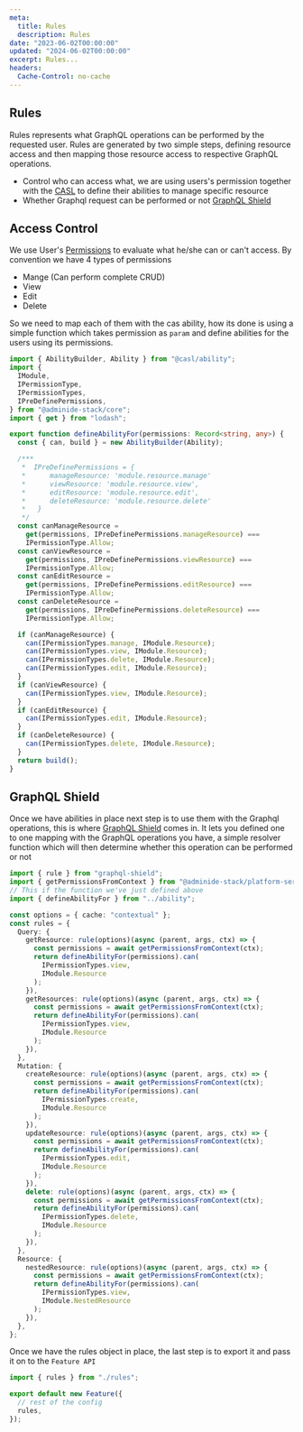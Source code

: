 ```yaml
---
meta:
  title: Rules
  description: Rules
date: "2023-06-02T00:00:00"
updated: "2024-06-02T00:00:00"
excerpt: Rules...
headers:
  Cache-Control: no-cache
---
```


## Rules

Rules represents what GraphQL operations can be performed by the requested user. Rules are generated by two simple steps, defining resource access and
then mapping those resource access to respective GraphQL operations.

- Control who can access what, we are using users's permission together with the [CASL](https://casl.js.org/v6/en) to define their abilities to manage specific resource
- Whether Graphql request can be performed or not [GraphQL Shield](https://the-guild.dev/graphql/shield)

## Access Control

We use User's [Permissions](permissions.md) to evaluate what he/she can or can't access. By convention we have 4 types
of permissions

- Mange (Can perform complete CRUD)
- View
- Edit
- Delete

So we need to map each of them with the cas ability, how its done is using a simple function which takes permission
as `param` and define
abilities for the users using its permissions.

```typescript
import { AbilityBuilder, Ability } from "@casl/ability";
import {
  IModule,
  IPermissionType,
  IPermissionTypes,
  IPreDefinePermissions,
} from "@adminide-stack/core";
import { get } from "lodash";

export function defineAbilityFor(permissions: Record<string, any>) {
  const { can, build } = new AbilityBuilder(Ability);

  /***
   *  IPreDefinePermissions = {
   *      manageResource: 'module.resource.manage'
   *      viewResource: 'module.resource.view',
   *      editResource: 'module.resource.edit',
   *      deleteResource: 'module.resource.delete'
   *   }
   */
  const canManageResource =
    get(permissions, IPreDefinePermissions.manageResource) ===
    IPermissionType.Allow;
  const canViewResource =
    get(permissions, IPreDefinePermissions.viewResource) ===
    IPermissionType.Allow;
  const canEditResource =
    get(permissions, IPreDefinePermissions.editResource) ===
    IPermissionType.Allow;
  const canDeleteResource =
    get(permissions, IPreDefinePermissions.deleteResource) ===
    IPermissionType.Allow;

  if (canManageResource) {
    can(IPermissionTypes.manage, IModule.Resource);
    can(IPermissionTypes.view, IModule.Resource);
    can(IPermissionTypes.delete, IModule.Resource);
    can(IPermissionTypes.edit, IModule.Resource);
  }
  if (canViewResource) {
    can(IPermissionTypes.view, IModule.Resource);
  }
  if (canEditResource) {
    can(IPermissionTypes.edit, IModule.Resource);
  }
  if (canDeleteResource) {
    can(IPermissionTypes.delete, IModule.Resource);
  }
  return build();
}
```

## GraphQL Shield

Once we have abilities in place next step is to use them with the Graphql operations, this is
where [GraphQL Shield](https://the-guild.dev/graphql/shield) comes in.
It lets you defined one to one mapping with the GraphQL operations you have, a simple resolver function which will then
determine whether this operation can be
performed or not

```typescript
import { rule } from "graphql-shield";
import { getPermissionsFromContext } from "@adminide-stack/platform-server";
// This if the function we've just defined above
import { defineAbilityFor } from "../ability";

const options = { cache: "contextual" };
const rules = {
  Query: {
    getResource: rule(options)(async (parent, args, ctx) => {
      const permissions = await getPermissionsFromContext(ctx);
      return defineAbilityFor(permissions).can(
        IPermissionTypes.view,
        IModule.Resource
      );
    }),
    getResources: rule(options)(async (parent, args, ctx) => {
      const permissions = await getPermissionsFromContext(ctx);
      return defineAbilityFor(permissions).can(
        IPermissionTypes.view,
        IModule.Resource
      );
    }),
  },
  Mutation: {
    createResource: rule(options)(async (parent, args, ctx) => {
      const permissions = await getPermissionsFromContext(ctx);
      return defineAbilityFor(permissions).can(
        IPermissionTypes.create,
        IModule.Resource
      );
    }),
    updateResource: rule(options)(async (parent, args, ctx) => {
      const permissions = await getPermissionsFromContext(ctx);
      return defineAbilityFor(permissions).can(
        IPermissionTypes.edit,
        IModule.Resource
      );
    }),
    delete: rule(options)(async (parent, args, ctx) => {
      const permissions = await getPermissionsFromContext(ctx);
      return defineAbilityFor(permissions).can(
        IPermissionTypes.delete,
        IModule.Resource
      );
    }),
  },
  Resource: {
    nestedResource: rule(options)(async (parent, args, ctx) => {
      const permissions = await getPermissionsFromContext(ctx);
      return defineAbilityFor(permissions).can(
        IPermissionTypes.view,
        IModule.NestedResource
      );
    }),
  },
};
```

Once we have the rules object in place, the last step is to export it and pass it on to the `Feature API`

```typescript
import { rules } from "./rules";

export default new Feature({
  // rest of the config
  rules,
});
```
